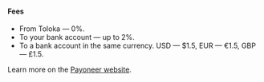 <Cut title="2%">

#### Fees

* From Toloka — 0%.
* To your bank account — up to 2%.
* To a bank account in the same currency. USD — $1.5, EUR — €1.5, GBP — £1.5.

Learn more on the [ Payoneer website](https://www.payoneer.com/about/fees/).

</Cut>
